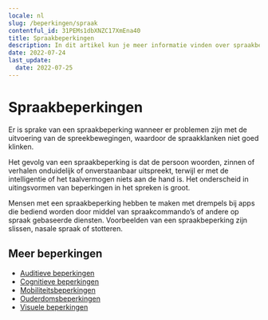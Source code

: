 ```yaml
---
locale: nl
slug: /beperkingen/spraak
contentful_id: 31PEMs1dbXNZC17XmEna40
title: Spraakbeperkingen
description: In dit artikel kun je meer informatie vinden over spraakbeperkingen.
date: 2022-07-24
last_update:
  date: 2022-07-25
---
```


# Spraakbeperkingen

Er is sprake van een spraakbeperking wanneer er problemen zijn met de uitvoering van de spreekbewegingen, waardoor de spraakklanken niet goed klinken.

Het gevolg van een spraakbeperking is dat de persoon woorden, zinnen of verhalen onduidelijk of onverstaanbaar uitspreekt, terwijl er met de intelligentie of het taalvermogen niets aan de hand is.
Het onderscheid in uitingsvormen van beperkingen in het spreken is groot.

Mensen met een spraakbeperking hebben te maken met drempels bij apps die bediend worden door middel van spraakcommando’s of andere op spraak gebaseerde diensten. Voorbeelden van een spraakbeperking zijn slissen, nasale spraak of stotteren.

## Meer beperkingen

- [Auditieve beperkingen](/nl/artikelen/beperkingen/auditief)
- [Cognitieve beperkingen](/nl/artikelen/beperkingen/cognitief)
- [Mobiliteitsbeperkingen](/nl/artikelen/beperkingen/mobiliteit)
- [Ouderdomsbeperkingen](/nl/artikelen/beperkingen/ouderdom)
- [Visuele beperkingen](/nl/artikelen/beperkingen/visueel)
